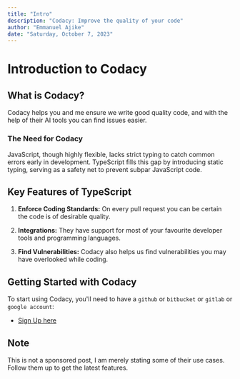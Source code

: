 ```yaml
---
title: "Intro"
description: "Codacy: Improve the quality of your code"
author: "Emmanuel Ajike"
date: "Saturday, October 7, 2023"
---
```


# Introduction to Codacy

## What is Codacy?

Codacy helps you and me ensure we write good quality code, and with the help of their AI tools you can find issues easier.

### The Need for Codacy

JavaScript, though highly flexible, lacks strict typing to catch common errors early in development. TypeScript fills this gap by introducing static typing, serving as a safety net to prevent subpar JavaScript code.

## Key Features of TypeScript

1. **Enforce Coding Standards:**
   On every pull request you can be certain the code is of desirable quality.

2. **Integrations:**
   They have support for most of your favourite developer tools and programming languages.

3. **Find Vulnerabilities:**
   Codacy also helps us find vulnerabilities you may have overlooked while coding.

## Getting Started with Codacy

To start using Codacy, you'll need to have a `github` or `bitbucket` or `gitlab` or `google account`:

- [Sign Up here](https://www.codacy.com/signup-codacy)

## Note

This is not a sponsored post, I am merely stating some of their use cases. Follow them up to get the latest features.
